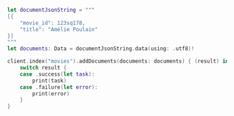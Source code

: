 <CodeGroup>

```swift Swift
let documentJsonString = """
[{
    "movie_id": 123sq178,
    "title": "Amélie Poulain"
}]
"""
let documents: Data = documentJsonString.data(using: .utf8)!

client.index("movies").addDocuments(documents: documents) { (result) in
    switch result {
    case .success(let task):
        print(task)
    case .failure(let error):
        print(error)
    }
}
```
</CodeGroup>